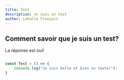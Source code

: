 ```yaml
---
title: Test
description: Je suis un test
author: Lahalle François
---
```


## Comment savoir que je suis un test?

La réponse est oui!

```jsx

const Test = () => {
    console.log("Je suis belle et bien un texte!");
}

```